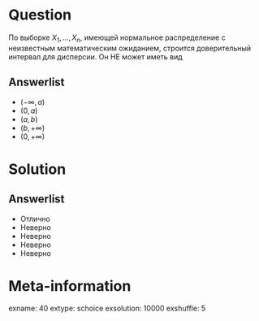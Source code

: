 Question
========
По выборке $X_1,\ldots,X_{n}$, имеющей нормальное распределение с неизвестным математическим ожиданием, строится доверительный интервал для дисперсии. Он НЕ может иметь вид

Answerlist
----------
*  $(-\infty, a)$
*  $(0, a)$
*  $(a, b)$
*  $(b, +\infty)$
*  $(0, +\infty)$

Solution
========

Answerlist
----------
*  Отлично
*  Неверно
*  Неверно
*  Неверно
*  Неверно

Meta-information
================
exname: 40
extype: schoice
exsolution: 10000
exshuffle: 5
